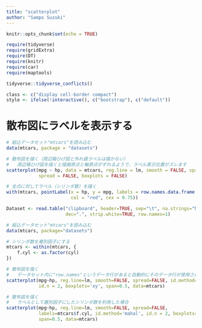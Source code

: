---
title: "scatterplot"
author: "Sampo Suzuki"
---

```{r setup, include=FALSE}
knitr::opts_chunk$set(echo = TRUE)

require(tidyverse)
require(gridExtra)
require(DT)
require(knitr)
require(car)
require(maptools)

tidyverse::tidyverse_conflicts()

class <- c("display cell-border compact")
style <- ifelse(!interactive(), c("bootstrap"), c("default"))
```

# 散布図にラベルを表示する

```{r}
# 組込データセット"mtcars"を読み込む
data(mtcars, package = "datasets")

# 散布図を描く（周辺箱ひげ図と外れ値ラベルは描かない）
#   周辺箱ひげ図を描くと描画原点と軸原点がずれるようで、ラベル表示位置がズレます
scatterplot(mpg ~ hp, data = mtcars, reg.line = lm, smooth = FALSE, span = 0.5,
            spread = FALSE, boxplots = FALSE)

# 全点に対してラベル（シリンダ数）を描く
with(mtcars, pointLabel(x = hp, y = mpg, labels = row.names.data.frame(mtcars),
                        col = "red", cex = 0.75))
```


```{r, eval=FALSE}
Dataset <- read.table("clipboard", header=TRUE, sep="\t", na.strings="NA",
                      dec=".", strip.white=TRUE, row.names=1)
```

```{r}
# 組込データセット"mtcars"を読み込む
data(mtcars, package="datasets")

# シリンダ数を層別因子にする
mtcars <- within(mtcars, {
    f.cyl <- as.factor(cyl)
})

# 散布図を描く
#   データセット内に"row.names"というデータ行があると自動的にそのデータ行が使用されます
scatterplot(mpg~hp, reg.line=lm, smooth=FALSE, spread=FALSE, id.method='mahal',
            id.n = 2, boxplots='xy', span=0.5, data=mtcars)

# 散布図を描く
#   ラベルとして層別因子にしたシリンダ数を利用した場合
scatterplot(mpg~hp, reg.line=lm, smooth=FALSE, spread=FALSE,
            labels=mtcars$f.cyl, id.method='mahal', id.n = 2, boxplots='xy',
            span=0.5, data=mtcars)
```

